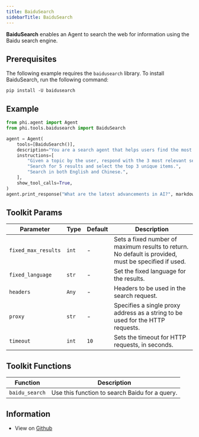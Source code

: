 ```yaml
---
title: BaiduSearch
sidebarTitle: BaiduSearch
---
```


**BaiduSearch** enables an Agent to search the web for information using the Baidu search engine.

## Prerequisites

The following example requires the `baidusearch` library. To install BaiduSearch, run the following command:

```shell
pip install -U baidusearch
```

## Example

```python cookbook/tools/baidusearch_tools.py
from phi.agent import Agent
from phi.tools.baidusearch import BaiduSearch

agent = Agent(
    tools=[BaiduSearch()],
    description="You are a search agent that helps users find the most relevant information using Baidu.",
    instructions=[
        "Given a topic by the user, respond with the 3 most relevant search results about that topic.",
        "Search for 5 results and select the top 3 unique items.",
        "Search in both English and Chinese.",
    ],
    show_tool_calls=True,
)
agent.print_response("What are the latest advancements in AI?", markdown=True)
```

## Toolkit Params

| Parameter | Type | Default | Description |
|-----------|------|---------|-------------|
| `fixed_max_results` | `int` | - | Sets a fixed number of maximum results to return. No default is provided, must be specified if used. |
| `fixed_language` | `str` | - | Set the fixed language for the results. |
| `headers` | `Any` | - | Headers to be used in the search request. |
| `proxy` | `str` | - | Specifies a single proxy address as a string to be used for the HTTP requests. |
| `timeout` | `int` | `10` | Sets the timeout for HTTP requests, in seconds. |

## Toolkit Functions

| Function | Description |
|----------|-------------|
| `baidu_search` | Use this function to search Baidu for a query. |

## Information

- View on [Github](https://github.com/phidatahq/phidata/blob/main/phi/tools/baidusearch.py)
